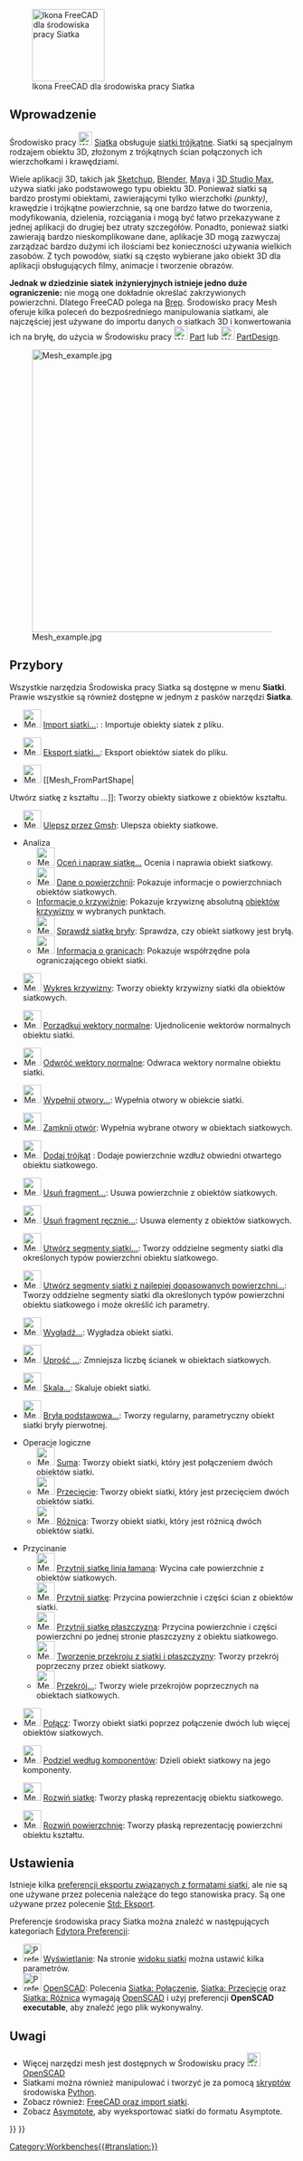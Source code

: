 <languages/>

{{Docnav/pl
|[[Material_Workbench/pl|środowisko pracy Materiał]]
|[[OpenSCAD_Workbench/pl|środowisko pracy OpenSCAD]]
|IconL=Workbench_Material.svg
|IconR=Workbench_OpenSCAD.svg
}}

[[Image:Workbench_Mesh.svg|thumb|128px|Ikona FreeCAD dla środowiska pracy Siatka]]

{{TOCright}}

<span id="Introduction"></span>
==Wprowadzenie==

Środowisko pracy [[Image:Workbench_Mesh.svg|24px]] [[Mesh_Workbench/pl|Siatka]] obsługuje [https://en.wikipedia.org/wiki/Triangle_mesh siatki trójkątne]. Siatki są specjalnym rodzajem obiektu 3D, złożonym z trójkątnych ścian połączonych ich wierzchołkami i krawędziami.

Wiele aplikacji 3D, takich jak [https://en.wikipedia.org/wiki/Sketchup Sketchup], [https://en.wikipedia.org/wiki/Blender_(software) Blender], [https://en.wikipedia.org/wiki/Maya_(software) Maya] i [https://en.wikipedia.org/wiki/3d_max 3D Studio Max], używa siatki jako podstawowego typu obiektu 3D. Ponieważ siatki są bardzo prostymi obiektami, zawierającymi tylko wierzchołki ''(punkty)'', krawędzie i trójkątne powierzchnie, są one bardzo łatwe do tworzenia, modyfikowania, dzielenia, rozciągania i mogą być łatwo przekazywane z jednej aplikacji do drugiej bez utraty szczegółów. Ponadto, ponieważ siatki zawierają bardzo nieskomplikowane dane, aplikacje 3D mogą zazwyczaj zarządzać bardzo dużymi ich ilościami bez konieczności używania wielkich zasobów. Z tych powodów, siatki są często wybierane jako obiekt 3D dla aplikacji obsługujących filmy, animacje i tworzenie obrazów.

'''Jednak w dziedzinie siatek inżynieryjnych istnieje jedno duże ograniczenie:''' nie mogą one dokładnie określać zakrzywionych powierzchni. Dlatego FreeCAD polega na [[wikipedia:Boundary representation|Brep]]. Środowisko pracy Mesh oferuje kilka poleceń do bezpośredniego manipulowania siatkami, ale najczęściej jest używane do importu danych o siatkach 3D i konwertowania ich na bryłę, do użycia w Środowisku pracy [[Image:Workbench_Part.svg|24px]] [[Part_Workbench/pl|Part]] lub [[Image:Workbench_PartDesign.svg|24px]] [[PartDesign_Workbench|PartDesign]].

[[Image:Mesh_example.jpg|500px]]

<span id="Tools"></span>
==Przybory==

Wszystkie narzędzia Środowiska pracy Siatka są dostępne w menu '''Siatki'''. Prawie wszystkie są również dostępne w jednym z pasków narzędzi '''Siatka'''.

* [[Image:Mesh_Import.svg|32px]] [[Mesh_Import|Import siatki...]]: : Importuje obiekty siatek z pliku.

* [[Image:Mesh_Export.svg|32px]] [[Mesh_Export|Eksport siatki...]]: Eksport obiektów siatek do pliku.

* [[Image:Mesh_FromPartShape.svg|32px]] [[Mesh_FromPartShape|
Utwórz siatkę z kształtu ...]]: Tworzy obiekty siatkowe z obiektów kształtu.

* [[Image:Mesh_RemeshGmsh.svg|32px]] [[Mesh_RemeshGmsh/pl|Ulepsz przez Gmsh]]: Ulepsza obiekty siatkowe.

*Analiza
** [[Image:Mesh_Evaluation.svg|32px]]  [[Mesh_Evaluation|Oceń i napraw siatkę...]] Ocenia i naprawia obiekt siatkowy.
** [[Image:Mesh_CurvatureInfo.svg|32px]]  [[Mesh EvaluateFacet|Dane o powierzchnii]]: Pokazuje informacje o powierzchniach obiektów siatkowych.
** [[Mesh EvaluateCurvature|Informacje o krzywiźnie]]: Pokazuje krzywiznę absolutną [[Mesh_VertexCurvature|obiektów krzywizny]] w wybranych punktach.
** [[Image:Mesh_EvaluateSolid.svg|32px]] [[Mesh EvaluateSolid|Sprawdź siatkę bryły]]: Sprawdza, czy obiekt siatkowy jest bryłą.
** [[Image:Mesh_BoundingBox.svg|32px]]  [[Mesh BoundingBox|Informacja o granicach]]: Pokazuje współrzędne pola ograniczającego obiekt siatki.

* [[Image:Mesh_VertexCurvature.svg|32px]] [[Mesh_VertexCurvature|Wykres krzywizny]]: Tworzy obiekty krzywizny siatki dla obiektów siatkowych.

* [[Image:Mesh_HarmonizeNormals.svg|32px]] [[Mesh_HarmonizeNormals|Porządkuj wektory normalne]]: Ujednolicenie wektorów normalnych obiektu siatki.

* [[Image:Mesh_FlipNormals.svg|32px]] [[Mesh_FlipNormals|Odwróć wektory normalne]]: Odwraca wektory normalne obiektu siatki.

* [[Image:Mesh_FillupHoles.svg|32px]] [[Mesh_FillupHoles|Wypełnij otwory...]]: Wypełnia otwory w obiekcie siatki.

* [[Image:Mesh_FillInteractiveHole.svg|32px]] [[Mesh_FillInteractiveHole|Zamknij otwór]]: Wypełnia wybrane otwory w obiektach siatkowych.

* [[Image:Mesh_AddFacet.svg|32px]]  [[Mesh_AddFacet|Dodaj trójkąt]] : Dodaje powierzchnie wzdłuż obwiedni otwartego obiektu siatkowego.

* [[Image:Mesh_RemoveComponents.svg|32px]] [[Mesh_RemoveComponents|Usuń fragment...]]: Usuwa powierzchnie z obiektów siatkowych.

* [[Image:Mesh_RemoveCompByHand.svg|32px]] [[Mesh_RemoveCompByHand|Usuń fragment ręcznie...]]: Usuwa elementy z obiektów siatkowych.

* [[Image:Mesh_Segmentation.svg|32px]] [[Mesh_Segmentation|Utwórz segmenty siatki...]]: Tworzy oddzielne segmenty siatki dla określonych typów powierzchni obiektu siatkowego.

* [[Image:Mesh_SegmentationBestFit.svg|32px]] [[Mesh_SegmentationBestFit|Utwórz segmenty siatki z najlepiej dopasowanych powierzchni...]]: Tworzy oddzielne segmenty siatki dla określonych typów powierzchni obiektu siatkowego i może określić ich parametry.

* [[Image:Mesh_Smoothing.svg|32px]] [[Mesh_Smoothing|Wygładź...]]: Wygładza obiekt siatki.

* [[Image:Mesh_Decimating.svg|32px]] [[Mesh_Decimating/pl|Uprość ...]]: Zmniejsza liczbę ścianek w obiektach siatkowych.

* [[Image:Mesh_Scale.svg|32px]] [[Mesh_Scale|Skala...]]: Skaluje obiekt siatki.

* [[Image:Mesh_BuildRegularSolid.svg|32px]] [[Mesh_BuildRegularSolid|Bryła podstawowa...]]: Tworzy regularny, parametryczny obiekt siatki bryły pierwotnej.

*Operacje logiczne
** [[Image:Mesh_Union.svg|32px]] [[Mesh_Union|Suma]]: Tworzy obiekt siatki, który jest połączeniem dwóch obiektów siatki.
** [[Image:Mesh_Intersection.svg|32px]] [[Mesh_Intersection|Przecięcie]]: Tworzy obiekt siatki, który jest przecięciem dwóch obiektów siatki.
** [[Image:Mesh_Difference.svg|32px]] [[Mesh_Difference|Różnica]]: Tworzy obiekt siatki, który jest różnicą dwóch obiektów siatki.

*Przycinanie
**[[Image:Mesh_PolyCut.svg|32px]] [[Mesh_PolyCut/pl|Przytnij siatkę linia łamaną]]: Wycina całe powierzchnie z obiektów siatkowych.
** [[Image:Mesh_PolyTrim.svg|32px]] [[Mesh_PolyTrim/pl|Przytnij siatkę]]: Przycina powierzchnie i części ścian z obiektów siatki.
** [[Image:Mesh_TrimByPlane.svg|32px]] [[Mesh_TrimByPlane/pl|Przytnij siatkę płaszczyzną]]: Przycina powierzchnie i części powierzchni po jednej stronie płaszczyzny z obiektu siatkowego.
** [[Image:Mesh_SectionByPlane.svg|32px]] [[Mesh_SectionByPlane/pl|Tworzenie przekroju z siatki i płaszczyzny]]: Tworzy przekrój poprzeczny przez obiekt siatkowy.
** [[Image:Mesh_CrossSections.svg|32px]] [[Mesh_CrossSections/pl|Przekrój...]]: Tworzy wiele przekrojów poprzecznych na obiektach siatkowych.

* [[Image:Mesh_Merge.svg|32px]] [[Mesh_Merge|Połącz]]: Tworzy obiekt siatki poprzez połączenie dwóch lub więcej obiektów siatkowych.

* [[Image:Mesh_SplitComponents.svg|32px]] [[Mesh_SplitComponents/pl|Podziel według komponentów]]: Dzieli obiekt siatkowy na jego komponenty.

* [[Image:MeshPart_CreateFlatMesh.svg|32px]] [[MeshPart_CreateFlatMesh/pl|Rozwiń siatkę]]: Tworzy płaską reprezentację obiektu siatkowego.

* [[Image:MeshPart_CreateFlatFace.svg|32px]] [[MeshPart_CreateFlatFace/pl|Rozwiń powierzchnię]]: Tworzy płaską reprezentację powierzchni obiektu kształtu.

<span id="Preferences"></span>
==Ustawienia==

Istnieje kilka [[Import_Export_Preferences/pl#Formaty Mesh|preferencji eksportu związanych z formatami siatki]], ale nie są one używane przez polecenia należące do tego stanowiska pracy. Są one używane przez polecenie [[Std_Export/pl|Std: Eksport]].

Preferencje środowiska pracy Siatka można znaleźć w następujących kategoriach [[Preferences_Editor/pl|Edytora Preferencji]]:
* [[Image:Preferences-display.svg|32px]] [[Preferences_Editor/pl#Ustawienia_wyświetlania|Wyświetlanie]]: Na stronie [[Preferences_Editor/pl#Widok_siatki|widoku siatki]] można ustawić kilka parametrów.
* [[Image:Preferences-openscad.svg|32px]] [[OpenSCAD_Preferences/pl|OpenSCAD]]: Polecenia [[Mesh_Union/pl|Siatka: Połączenie]], [[Mesh_Intersection/pl|Siatka: Przecięcie]] oraz [[Mesh_Difference/pl|Siatka: Różnica]] wymagają [http://www.openscad.org/ OpenSCAD] i użyj preferencji '''OpenSCAD executable''', aby znaleźć jego plik wykonywalny.

<span id="Notes"></span>
==Uwagi==

<div class="mw-translate-fuzzy">
* Więcej narzędzi mesh jest dostępnych w Środowisku pracy [[Image:Workbench_OpenSCAD.svg|24px]] [[OpenSCAD_Workbench/pl|OpenSCAD]]
* Siatkami można również manipulować i tworzyć je za pomocą [[Mesh_Scripting/pl|skryptów]] środowiska [[Python/pl|Python]].
* Zobacz również: [[FreeCAD_and_Mesh_Import|FreeCAD oraz import siatki]].
* Zobacz [[Asymptote|Asymptote]], aby wyeksportować siatki do formatu Asymptote.
</div>


{{Docnav/pl
|[[Material_Workbench/pl|środowisko pracy Materiał]]
|[[OpenSCAD_Workbench/pl|środowisko pracy OpenSCAD]]
|IconL=Workbench_Material.svg
|IconR=Workbench_OpenSCAD.svg
}}

{{Mesh Tools navi{{#translation:}}}}
{{Userdocnavi{{#translation:}}}}
[[Category:Workbenches{{#translation:}}]]